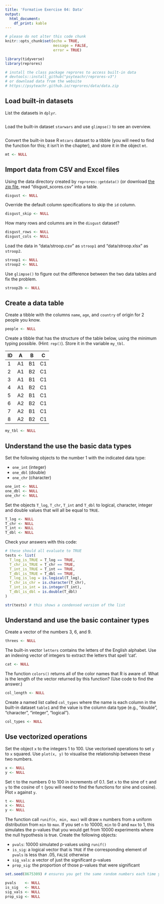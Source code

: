 ```yaml
---
title: 'Formative Exercise 04: Data'
output: 
  html_document:
    df_print: kable
---
```


```r
# please do not alter this code chunk
knitr::opts_chunk$set(echo = TRUE,
                      message = FALSE, 
                      error = TRUE)

library(tidyverse)
library(reprores)

# install the class package reprores to access built-in data
# devtools::install_github("psyteachr/reprores-v3")
# or download data from the website
# https://psyteachr.github.io/reprores/data/data.zip
```

## Load built-in datasets

List the datasets in `dplyr`.

```r

```


Load the built-in dataset `starwars` and use `glimpse()` to see an overview.

```r

```


Convert the built-in base R `mtcars` dataset to a tibble (you will need to find the function for this; it isn't in the chapter), and store it in the object `mt`.

```r
mt <- NULL
```


## Import data from CSV and Excel files

Using the data directory created by `reprores::getdata()` (or download [the zip file](https://psyteachr.github.io/reprores/data/data.zip), read "disgust_scores.csv" into a table.

```r
disgust <- NULL
```

Override the default column specifications to skip the `id` column.

```r
disgust_skip <- NULL
```


How many rows and columns are in the `disgust` dataset?

```r
disgust_rows <- NULL
disgust_cols <- NULL
```


Load the data in "data/stroop.csv" as `stroop1` and "data/stroop.xlsx" as `stroop2`.

```r
stroop1 <- NULL
stroop2 <- NULL
```

Use `glimpse()` to figure out the difference between the two data tables and fix the problem.

```r
stroop2b <- NULL
```


## Create a data table

Create a tibble with the columns `name`, `age`, and `country` of origin for 2 people you know.

```r
people <- NULL
```

Create a tibble that has the structure of the table below, using the minimum typing possible. (Hint: `rep()`).  Store it in the variable `my_tbl`.

ID |  A | B   | C
--|-----|-----|---
1	| A1	| B1	| C1	
2	| A1	| B2	| C1	
3	| A1	| B1	| C1	
4	| A1	| B2	| C1	
5	| A2	| B1	| C1	
6	| A2	| B2	| C1	
7	| A2	| B1	| C1	
8	| A2	| B2	| C1

```r
my_tbl <- NULL 
```

## Understand the use the basic data types

Set the following objects to the number 1 with the indicated data type:

* `one_int` (integer)
* `one_dbl` (double)
* `one_chr` (character)

```r
one_int <- NULL
one_dbl <- NULL
one_chr <- NULL
```

Set the objects `T_log`, `T_chr`, `T_int` and `T_dbl` to logical, character, integer and double values that will all be equal to `TRUE`. 

```r
T_log <- NULL
T_chr <- NULL
T_int <- NULL
T_dbl <- NULL
```

Check your answers with this code:

```r
# these should all evaluate to TRUE
tests <- list(
  T_log_is_TRUE = T_log == TRUE,
  T_chr_is_TRUE = T_chr == TRUE,
  T_int_is_TRUE = T_int == TRUE,
  T_dbl_is_TRUE = T_dbl == TRUE,
  T_log_is_log = is.logical(T_log),
  T_chr_is_chr = is.character(T_chr),
  T_int_is_int = is.integer(T_int),
  T_dbl_is_dbl = is.double(T_dbl)
)

str(tests) # this shows a condensed version of the list
```


## Understand and use the basic container types

Create a vector of the numbers 3, 6, and 9.

```r
threes <- NULL
```


The built-in vector `letters` contains the letters of the English alphabet.  Use an indexing vector of integers to extract the letters that spell 'cat'.

```r
cat <- NULL
```


The function `colors()` returns all of the color names that R is aware of. What is the length of the vector returned by this function? (Use code to find the answer.)

```r
col_length <- NULL
```


Create a named list called `col_types` where the name is each column in the built-in dataset `table1` and the value is the column data type (e.g., "double", "character", "integer", "logical").

```r
col_types <- NULL
```


## Use vectorized operations

Set the object `x` to the integers 1 to 100. Use vectorised operations to set `y` to `x` squared. Use `plot(x, y)` to visualise the relationship between these two numbers.

```r
x <- NULL
y <- NULL
```

Set `t` to the numbers 0 to 100 in increments of 0.1. Set `x` to the sine of `t` and `y` to the cosine of `t` (you will need to find the functions for sine and cosine). Plot `x` against `y`.

```r
t <- NULL
x <- NULL
y <- NULL
```


The function call `runif(n, min, max)` will draw `n` numbers from a uniform distribution from `min` to `max`. If you set `n` to 10000, `min` to 0 and `max` to 1, this simulates the p-values that you would get from 10000 experiments where the null hypothesis is true. Create the following objects:

* `pvals`: 10000 simulated p-values using `runif()`
* `is_sig`: a logical vector that is `TRUE` if the corresponding element of `pvals` is less than .05, `FALSE` otherwise
* `sig_vals`: a vector of just the significant p-values
* `prop_sig`: the proportion of those p-values that were significant

```r
set.seed(8675309) # ensures you get the same random numbers each time you run this code chunk

pvals    <- NULL
is_sig   <- NULL
sig_vals <- NULL
prop_sig <- NULL
```


